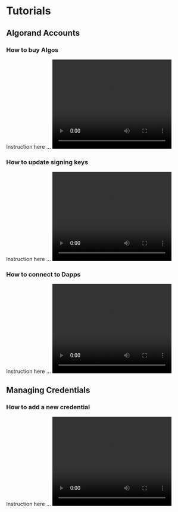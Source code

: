 
# Tutorials
 

## Algorand Accounts

### How to buy Algos 

Instruction here ...
<video src="/help/test.mp4" width="320" height="240" controls></video>

### How to update signing keys

Instruction here ...
<video src="/help/test.mp4" width="320" height="240" controls></video>

### How to connect to Dapps

Instruction here ...
<video src="/help/test.mp4" width="320" height="240" controls></video>

## Managing Credentials

### How to add a new credential

Instruction here ...
<video src="/help/test.mp4" width="320" height="240" controls></video>